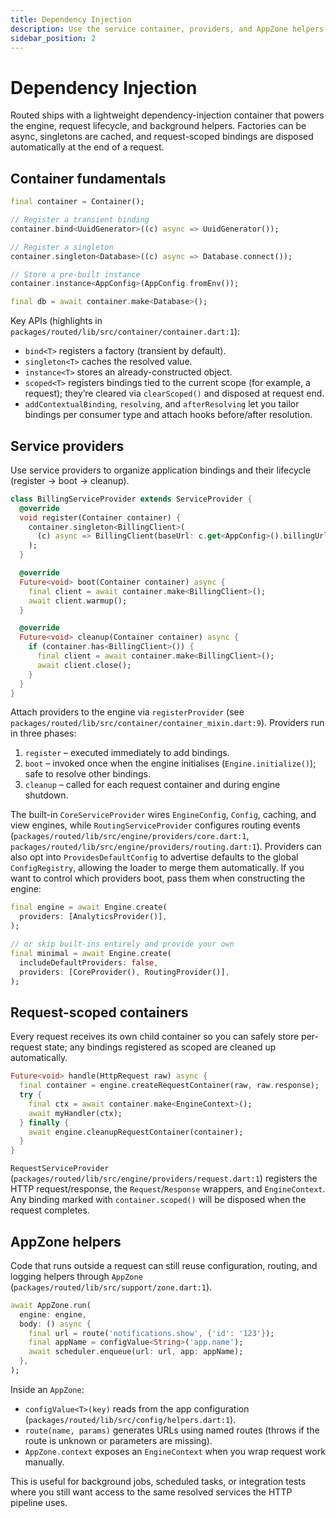 ```yaml
---
title: Dependency Injection
description: Use the service container, providers, and AppZone helpers in Routed
sidebar_position: 2
---
```


# Dependency Injection

Routed ships with a lightweight dependency-injection container that powers the engine, request lifecycle, and background helpers. Factories can be async, singletons are cached, and request-scoped bindings are disposed automatically at the end of a request.

## Container fundamentals

```dart
final container = Container();

// Register a transient binding
container.bind<UuidGenerator>((c) async => UuidGenerator());

// Register a singleton
container.singleton<Database>((c) async => Database.connect());

// Store a pre-built instance
container.instance<AppConfig>(AppConfig.fromEnv());

final db = await container.make<Database>();
```

Key APIs (highlights in `packages/routed/lib/src/container/container.dart:1`):

- `bind<T>` registers a factory (transient by default).
- `singleton<T>` caches the resolved value.
- `instance<T>` stores an already-constructed object.
- `scoped<T>` registers bindings tied to the current scope (for example, a request); they’re cleared via `clearScoped()` and disposed at request end.
- `addContextualBinding`, `resolving`, and `afterResolving` let you tailor bindings per consumer type and attach hooks before/after resolution.

## Service providers

Use service providers to organize application bindings and their lifecycle (register → boot → cleanup).

```dart
class BillingServiceProvider extends ServiceProvider {
  @override
  void register(Container container) {
    container.singleton<BillingClient>(
      (c) async => BillingClient(baseUrl: c.get<AppConfig>().billingUrl),
    );
  }

  @override
  Future<void> boot(Container container) async {
    final client = await container.make<BillingClient>();
    await client.warmup();
  }

  @override
  Future<void> cleanup(Container container) async {
    if (container.has<BillingClient>()) {
      final client = await container.make<BillingClient>();
      await client.close();
    }
  }
}
```

Attach providers to the engine via `registerProvider` (see `packages/routed/lib/src/container/container_mixin.dart:9`). Providers run in three phases:

1. `register` – executed immediately to add bindings.
2. `boot` – invoked once when the engine initialises (`Engine.initialize()`); safe to resolve other bindings.
3. `cleanup` – called for each request container and during engine shutdown.

The built-in `CoreServiceProvider` wires `EngineConfig`, `Config`, caching, and view engines, while `RoutingServiceProvider` configures routing events (`packages/routed/lib/src/engine/providers/core.dart:1`, `packages/routed/lib/src/engine/providers/routing.dart:1`). Providers can also opt into `ProvidesDefaultConfig` to advertise defaults to the global `ConfigRegistry`, allowing the loader to merge them automatically. If you want to control which providers boot, pass them when constructing the engine:

```dart
final engine = await Engine.create(
  providers: [AnalyticsProvider()],
);

// or skip built-ins entirely and provide your own
final minimal = await Engine.create(
  includeDefaultProviders: false,
  providers: [CoreProvider(), RoutingProvider()],
);
```

## Request-scoped containers

Every request receives its own child container so you can safely store per-request state; any bindings registered as scoped are cleaned up automatically.

```dart
Future<void> handle(HttpRequest raw) async {
  final container = engine.createRequestContainer(raw, raw.response);
  try {
    final ctx = await container.make<EngineContext>();
    await myHandler(ctx);
  } finally {
    await engine.cleanupRequestContainer(container);
  }
}
```

`RequestServiceProvider` (`packages/routed/lib/src/engine/providers/request.dart:1`) registers the HTTP request/response, the `Request`/`Response` wrappers, and `EngineContext`. Any binding marked with `container.scoped()` will be disposed when the request completes.

## AppZone helpers

Code that runs outside a request can still reuse configuration, routing, and logging helpers through `AppZone` (`packages/routed/lib/src/support/zone.dart:1`).

```dart
await AppZone.run(
  engine: engine,
  body: () async {
    final url = route('notifications.show', {'id': '123'});
    final appName = configValue<String>('app.name');
    await scheduler.enqueue(url: url, app: appName);
  },
);
```

Inside an `AppZone`:

- `configValue<T>(key)` reads from the app configuration (`packages/routed/lib/src/config/helpers.dart:1`).
- `route(name, params)` generates URLs using named routes (throws if the route is unknown or parameters are missing).
- `AppZone.context` exposes an `EngineContext` when you wrap request work manually.

This is useful for background jobs, scheduled tasks, or integration tests where you still want access to the same resolved services the HTTP pipeline uses.

